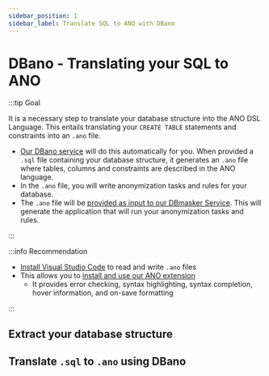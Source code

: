 ```yaml
---
sidebar_position: 1
sidebar_label: Translate SQL to ANO with DBano
---
```


# DBano - Translating your SQL to ANO

:::tip Goal

It is a necessary step to translate your database structure into the ANO DSL Language.
This entails translating your `CREATE TABLE` statements and constraints into an `.ano` file.

- [Our DBano service](#) will do this automatically for you. When provided a `.sql` file containing your database structure,
  it generates an `.ano` file where tables, columns and constraints are described in the ANO language.
- In the `.ano` file, you will write anonymization tasks and rules for your database.
- The `.ano` file will be [provided as input to our DBmasker Service](#). This will generate the application that will run your anonymization tasks and rules.

:::

:::info Recommendation

- [Install Visual Studio Code](https://code.visualstudio.com/) to read and write `.ano` files
- This allows you to [install and use our ANO extension](https://marketplace.visualstudio.com/items?itemName=Esito.vscode-ano)
  - It provides error checking, syntax highlighting, syntax completion, hover information, and on-save formatting

:::

## Extract your database structure

## Translate `.sql` to `.ano` using DBano
